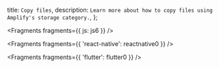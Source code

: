   title: `Copy files`,
  description: `Learn more about how to copy files using Amplify's storage category.`,
};


<Fragments fragments={{ js: js6 }} />


<Fragments fragments={{ 'react-native': reactnative0 }} />


<Fragments fragments={{ 'flutter': flutter0 }} />
